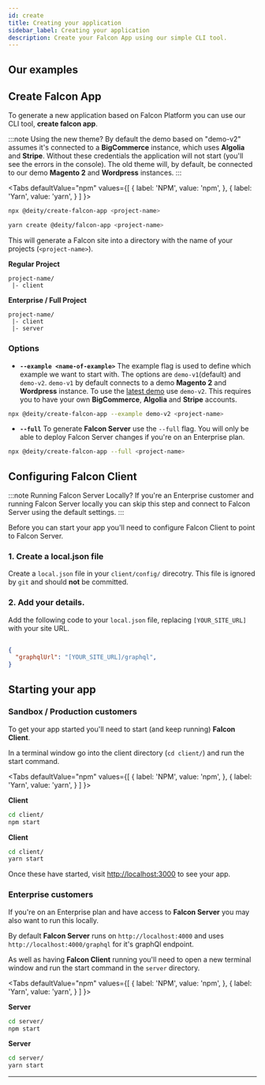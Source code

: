```yaml
---
id: create
title: Creating your application
sidebar_label: Creating your application
description: Create your Falcon App using our simple CLI tool.
---
```


## Our examples


<Examples />

## Create Falcon App

To generate a new application based on Falcon Platform you can use our CLI tool, **create falcon app**.

:::note Using the new theme?
By default the demo based on "demo-v2" assumes it's connected to a **BigCommerce** instance, which uses **Algolia** and **Stripe**. Without these credentials the application will not start (you'll see the errors in the console). The old theme will, by default, be connected to our demo **Magento 2** and **Wordpress** instances.
:::


<Tabs
  defaultValue="npm"
  values={[
    { label: 'NPM', value: 'npm', },
    { label: 'Yarn', value: 'yarn', }
  ]
}>
<TabItem value="npm">

```bash
npx @deity/create-falcon-app <project-name>
```

</TabItem>
<TabItem value="yarn">

```bash
yarn create @deity/falcon-app <project-name>
```

</TabItem>
</Tabs>

This will generate a Falcon site into a directory with the name of your projects (`<project-name>`).

**Regular Project** 
```
project-name/
 |- client
```

**Enterprise / Full Project** 
```
project-name/
 |- client
 |- server
```

### Options

- **`--example <name-of-example>`** The example flag is used to define which example we want to start with. The options are `demo-v1`(default) and `demo-v2`.
  `demo-v1` by default connects to a demo **Magento 2** and **Wordpress** instance. To use the <a href="https://demo.deity.io" target="_blank" rel="noreferrer noopener">latest demo</a> use `demo-v2`. This requires you to have your own **BigCommerce**, **Algolia** and **Stripe** accounts.

```bash
npx @deity/create-falcon-app --example demo-v2 <project-name>
```

- **`--full`** To generate **Falcon Server** use the `--full` flag. You will only be able to deploy Falcon Server changes if you're on an Enterprise plan.


```bash
npx @deity/create-falcon-app --full <project-name>
```

## Configuring Falcon Client

:::note Running Falcon Server Locally?
If you're an Enterprise customer and running Falcon Server locally you can skip this step and connect to Falcon Server using the default settings.
:::

Before you can start your app you'll need to configure Falcon Client to point to Falcon Server. 

### 1. Create a local.json file

Create a `local.json` file in your `client/config/` direcotry. This file is ignored by `git` and should **not** be committed. 

### 2. Add your details.

Add the following code to your `local.json` file, replacing `[YOUR_SITE_URL]` with your site URL.

```json
  
{
  "graphqlUrl": "[YOUR_SITE_URL]/graphql",
}
```

## Starting your app

### Sandbox / Production customers

To get your app started you'll need to start (and keep running) **Falcon Client**.

In a terminal window go into the client directory (`cd client/`) and run the start command.

<Tabs
  defaultValue="npm"
  values={[
    { label: 'NPM', value: 'npm', },
    { label: 'Yarn', value: 'yarn', }
  ]
}>
<TabItem value="npm">

**Client**
```bash
cd client/
npm start
```

</TabItem>
<TabItem value="yarn">

**Client**
```bash
cd client/
yarn start
```

</TabItem>
</Tabs>

Once these have started, visit <a href="http://localhost:3000" target="_blank" rel="noreferrer noopener">http://localhost:3000</a> to see your app.

### Enterprise customers

If you're on an Enterprise plan and have access to **Falcon Server** you may also want to run this locally. 

By default **Falcon Server** runs on `http://localhost:4000` and uses `http://localhost:4000/graphql` for it's graphQl endpoint.

As well as having **Falcon Client** running you'll need to open a new terminal window and run the start command in the `server` directory.

<Tabs
  defaultValue="npm"
  values={[
    { label: 'NPM', value: 'npm', },
    { label: 'Yarn', value: 'yarn', }
  ]
}>
<TabItem value="npm">

**Server**
```bash
cd server/
npm start
```

</TabItem>
<TabItem value="yarn">

**Server**
```bash
cd server/
yarn start
```

</TabItem>
</Tabs>

---
